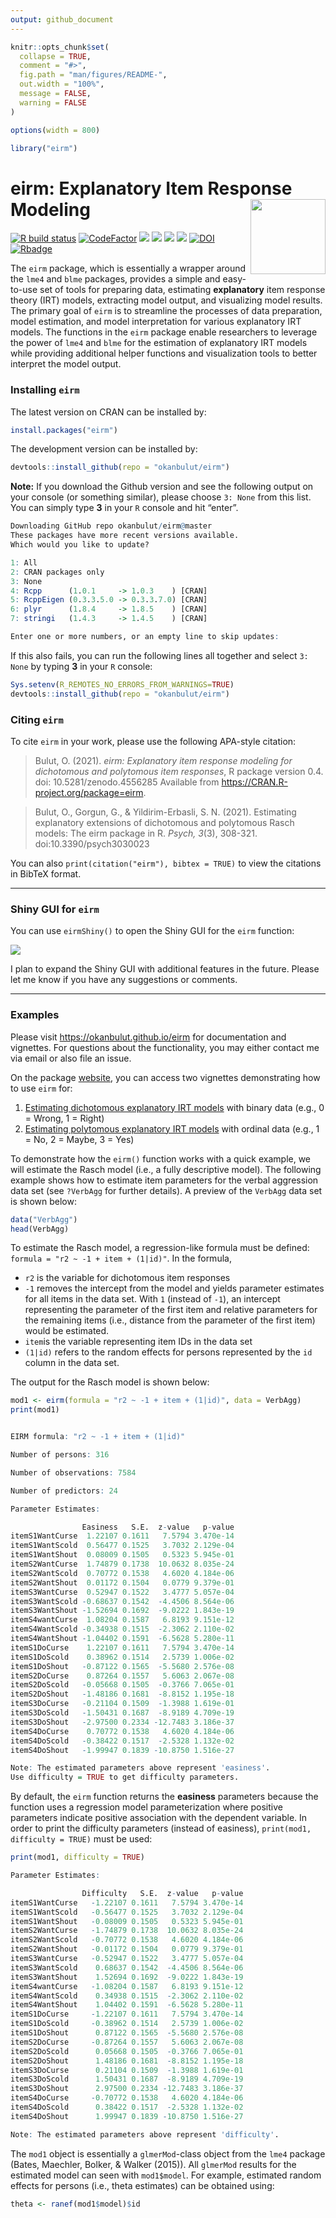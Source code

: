 ```yaml
---
output: github_document
---
```


<!-- README.md is generated from README.Rmd. Please edit that file -->

```r
knitr::opts_chunk$set(
  collapse = TRUE,
  comment = "#>",
  fig.path = "man/figures/README-",
  out.width = "100%",
  message = FALSE, 
  warning = FALSE
)

options(width = 800)

library("eirm")
```

# eirm: Explanatory Item Response Modeling <img src="man/figures/eirm_logo.png" align="right" width="120" />

[![R build status](https://github.com/okanbulut/eirm/workflows/R-CMD-check/badge.svg)](https://github.com/okanbulut/eirm/actions) [![CodeFactor](https://www.codefactor.io/repository/github/okanbulut/eirm/badge)](https://www.codefactor.io/repository/github/okanbulut/eirm)
[![](https://www.r-pkg.org/badges/version/eirm?color=orange)](https://cran.r-project.org/package=eirm)
[![](https://img.shields.io/badge/devel%20version-0.6-yellow.svg)](https://github.com/okanbulut/eirm)
[![](http://cranlogs.r-pkg.org/badges/grand-total/eirm?color=blue)](https://cran.r-project.org/package=eirm)
[![](http://cranlogs.r-pkg.org/badges/eirm)](https://cranlogs.r-pkg.org/)
[![DOI](https://zenodo.org/badge/DOI/10.5281/zenodo.4556285.svg)](https://doi.org/10.5281/zenodo.4556285)
[![Rbadge](https://img.shields.io/badge/Build%20with-♥%20and%20R-red)](https://github.com/okanbulut/eirm)

The `eirm` package, which is essentially a wrapper around the `lme4` and `blme` packages, provides a simple and easy-to-use set of tools for preparing data, estimating **explanatory** item response theory (IRT) models, extracting model output, and visualizing model results. The primary goal of `eirm` is to streamline the processes of data preparation, model estimation, and model interpretation for various explanatory IRT models. The functions in the `eirm` package enable researchers to leverage the power of `lme4` and `blme` for the estimation of explanatory IRT models while providing additional helper functions and visualization tools to better interpret the model output. 

### Installing `eirm`

The latest version on CRAN can be installed by:

```R
install.packages("eirm")
```

The development version can be installed by:

```R
devtools::install_github(repo = "okanbulut/eirm")
```

**Note:** If you download the Github version and see the following output on your console (or something similar), please choose `3: None` from this list. You can simply type **3** in your `R` console and hit "enter". 


```R
Downloading GitHub repo okanbulut/eirm@master
These packages have more recent versions available.
Which would you like to update?

1: All                                      
2: CRAN packages only                       
3: None                                     
4: Rcpp      (1.0.1     -> 1.0.3    ) [CRAN]
5: RcppEigen (0.3.3.5.0 -> 0.3.3.7.0) [CRAN]
6: plyr      (1.8.4     -> 1.8.5    ) [CRAN]
7: stringi   (1.4.3     -> 1.4.5    ) [CRAN]

Enter one or more numbers, or an empty line to skip updates:
```

If this also fails, you can run the following lines all together and select `3: None` by typing **3** in your `R` console:

```R
Sys.setenv(R_REMOTES_NO_ERRORS_FROM_WARNINGS=TRUE)
devtools::install_github(repo = "okanbulut/eirm")
```

### Citing ``eirm`` 

To cite ``eirm`` in your work, please use the following APA-style citation:

> Bulut, O. (2021). *eirm: Explanatory item response modeling for dichotomous and polytomous item responses*, R package version 0.4. doi: 10.5281/zenodo.4556285 Available from <https://CRAN.R-project.org/package=eirm>.

> Bulut, O., Gorgun, G., & Yildirim-Erbasli, S. N. (2021). Estimating explanatory extensions of dichotomous and polytomous Rasch models: The eirm package in R. *Psych, 3*(3), 308-321. doi:10.3390/psych3030023

You can also `print(citation("eirm"), bibtex = TRUE)` to view the citations in BibTeX format.

***

### Shiny GUI for `eirm`

You can use `eirmShiny()` to open the Shiny GUI for the `eirm` function:

![](man/figures/eirmGIF.gif)

I plan to expand the Shiny GUI with additional features in the future. Please let me know if you have any suggestions or comments.

***

### Examples

Please visit <https://okanbulut.github.io/eirm> for documentation and vignettes. For questions about the functionality, you may either contact me via email or also file an issue.

On the package [website](https://okanbulut.github.io/eirm), you can access two vignettes demonstrating how to use `eirm` for:

1. [Estimating dichotomous explanatory IRT models](https://okanbulut.github.io/eirm/articles/dich_vignette.html) with binary data (e.g., 0 = Wrong, 1 = Right)
2. [Estimating polytomous explanatory IRT models](https://okanbulut.github.io/eirm/articles/poly_vignette.html) with ordinal data (e.g., 1 = No, 2 = Maybe, 3 = Yes)


To demonstrate how the `eirm()` function works with a quick example, we will estimate the Rasch model (i.e., a fully descriptive model). The following example shows how to estimate item parameters for the verbal aggression data set (see `?VerbAgg` for further details). A preview of the `VerbAgg` data set is shown below:


```r
data("VerbAgg")
head(VerbAgg)
```

To estimate the Rasch model, a regression-like formula must be defined: `formula = "r2 ~ -1 + item + (1|id)"`. In the formula, 

* `r2` is the variable for dichotomous item responses
* `-1` removes the intercept from the model and yields parameter estimates for all items in the data set. With `1` (instead of `-1`), an intercept representing the parameter of the first item and relative parameters for the remaining items (i.e., distance from the parameter of the first item) would be estimated.
* `item`is the variable representing item IDs in the data set
* `(1|id)` refers to the random effects for persons represented by the `id` column in the data set.

The output for the Rasch model is shown below:

```r
mod1 <- eirm(formula = "r2 ~ -1 + item + (1|id)", data = VerbAgg)
print(mod1)


EIRM formula: "r2 ~ -1 + item + (1|id)" 

Number of persons: 316 

Number of observations: 7584 

Number of predictors: 24 

Parameter Estimates:

                Easiness   S.E.  z-value   p-value
itemS1WantCurse  1.22107 0.1611   7.5794 3.470e-14
itemS1WantScold  0.56477 0.1525   3.7032 2.129e-04
itemS1WantShout  0.08009 0.1505   0.5323 5.945e-01
itemS2WantCurse  1.74879 0.1738  10.0632 8.035e-24
itemS2WantScold  0.70772 0.1538   4.6020 4.184e-06
itemS2WantShout  0.01172 0.1504   0.0779 9.379e-01
itemS3WantCurse  0.52947 0.1522   3.4777 5.057e-04
itemS3WantScold -0.68637 0.1542  -4.4506 8.564e-06
itemS3WantShout -1.52694 0.1692  -9.0222 1.843e-19
itemS4wantCurse  1.08204 0.1587   6.8193 9.151e-12
itemS4WantScold -0.34938 0.1515  -2.3062 2.110e-02
itemS4WantShout -1.04402 0.1591  -6.5628 5.280e-11
itemS1DoCurse    1.22107 0.1611   7.5794 3.470e-14
itemS1DoScold    0.38962 0.1514   2.5739 1.006e-02
itemS1DoShout   -0.87122 0.1565  -5.5680 2.576e-08
itemS2DoCurse    0.87264 0.1557   5.6063 2.067e-08
itemS2DoScold   -0.05668 0.1505  -0.3766 7.065e-01
itemS2DoShout   -1.48186 0.1681  -8.8152 1.195e-18
itemS3DoCurse   -0.21104 0.1509  -1.3988 1.619e-01
itemS3DoScold   -1.50431 0.1687  -8.9189 4.709e-19
itemS3DoShout   -2.97500 0.2334 -12.7483 3.186e-37
itemS4DoCurse    0.70772 0.1538   4.6020 4.184e-06
itemS4DoScold   -0.38422 0.1517  -2.5328 1.132e-02
itemS4DoShout   -1.99947 0.1839 -10.8750 1.516e-27

Note: The estimated parameters above represent 'easiness'.
Use difficulty = TRUE to get difficulty parameters.
```

By default, the `eirm` function returns the **easiness** parameters because the function uses a regression model parameterization where positive parameters indicate positive association with the dependent variable. In order to print the difficulty parameters (instead of easiness), `print(mod1, difficulty = TRUE)` must be used:

```r
print(mod1, difficulty = TRUE)

Parameter Estimates:

                Difficulty   S.E.  z-value   p-value
itemS1WantCurse   -1.22107 0.1611   7.5794 3.470e-14
itemS1WantScold   -0.56477 0.1525   3.7032 2.129e-04
itemS1WantShout   -0.08009 0.1505   0.5323 5.945e-01
itemS2WantCurse   -1.74879 0.1738  10.0632 8.035e-24
itemS2WantScold   -0.70772 0.1538   4.6020 4.184e-06
itemS2WantShout   -0.01172 0.1504   0.0779 9.379e-01
itemS3WantCurse   -0.52947 0.1522   3.4777 5.057e-04
itemS3WantScold    0.68637 0.1542  -4.4506 8.564e-06
itemS3WantShout    1.52694 0.1692  -9.0222 1.843e-19
itemS4wantCurse   -1.08204 0.1587   6.8193 9.151e-12
itemS4WantScold    0.34938 0.1515  -2.3062 2.110e-02
itemS4WantShout    1.04402 0.1591  -6.5628 5.280e-11
itemS1DoCurse     -1.22107 0.1611   7.5794 3.470e-14
itemS1DoScold     -0.38962 0.1514   2.5739 1.006e-02
itemS1DoShout      0.87122 0.1565  -5.5680 2.576e-08
itemS2DoCurse     -0.87264 0.1557   5.6063 2.067e-08
itemS2DoScold      0.05668 0.1505  -0.3766 7.065e-01
itemS2DoShout      1.48186 0.1681  -8.8152 1.195e-18
itemS3DoCurse      0.21104 0.1509  -1.3988 1.619e-01
itemS3DoScold      1.50431 0.1687  -8.9189 4.709e-19
itemS3DoShout      2.97500 0.2334 -12.7483 3.186e-37
itemS4DoCurse     -0.70772 0.1538   4.6020 4.184e-06
itemS4DoScold      0.38422 0.1517  -2.5328 1.132e-02
itemS4DoShout      1.99947 0.1839 -10.8750 1.516e-27

Note: The estimated parameters above represent 'difficulty'.
```

The `mod1` object is essentially a `glmerMod`-class object from the `lme4` package (Bates, Maechler, Bolker, & Walker (2015)). All `glmerMod` results for the estimated model can seen with `mod1$model`. For example, estimated random effects for persons (i.e., theta estimates) can be obtained using:

```r
theta <- ranef(mod1$model)$id
```

